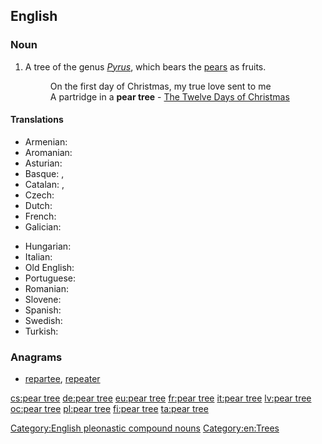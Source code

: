 ==English==

===Noun===
{{en-noun|head=[[pear]] [[tree]]}}

# A tree of the genus ''[[Pyrus]]'', which bears the [[pear]]s as fruits.
#: On the first day of Christmas, my true love sent to me
#: A partridge in a '''pear tree''' - [[w:The Twelve Days of Christmas (song)|The Twelve Days of Christmas]]

====Translations====
{{trans-top|a tree of the genus ''Pyrus''}}
* Armenian: {{t-|hy|տանձենի|tr=tanjeni}}
* Aromanian: {{t-|rup|per}}
* Asturian: {{t-|ast|peral|m|f}}
* Basque: {{t+|eu|udareondo}}, {{t+|eu|madariondo}}
* Catalan: {{t-|ca|perer|m}}, {{t-|ca|perera|f}}
* Czech: {{t+|cs|hrušeň|f}}
* Dutch: {{t+|nl|perenboom}}
* French: {{t+|fr|poirier|m}}
* Galician: {{t+|gl|pereira|f}}
{{trans-mid}}
* Hungarian: {{t-|hu|körtefa}}
* Italian: {{t+|it|pero|m}}
* Old English: {{t-|ang|pyrige}}
* Portuguese: {{t+|pt|pereira|f}}
* Romanian: {{t+|ro|păr}}
* Slovene: {{t+|sl|hruška|n}}
* Spanish: {{t+|es|peral|m}}
* Swedish: {{t+|sv|päronträd|n}}
* Turkish: {{t-|tr|armut ağacı}}
{{trans-bottom}}

===Anagrams===
* [[repartee#English|repartee]], [[repeater#English|repeater]]

[[Category:English pleonastic compound nouns]]
[[Category:en:Trees]]

[[cs:pear tree]]
[[de:pear tree]]
[[eu:pear tree]]
[[fr:pear tree]]
[[it:pear tree]]
[[lv:pear tree]]
[[oc:pear tree]]
[[pl:pear tree]]
[[fi:pear tree]]
[[ta:pear tree]]